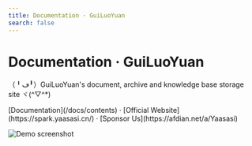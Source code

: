 ```yaml
---
title: Documentation · GuiLuoYuan
search: false
---
```



<h1 className="text-center font-extrabold md:text-5xl mt-8">Documentation · GuiLuoYuan</h1>

<p className="text-center text-lg mb-2 text-gray-600 md:text-2xl">（╹ڡ╹）GuiLuoYuan's document, archive and knowledge base storage site ヾ(^▽^*)</p>

<Bleed>
  <Features />
</Bleed>

<p className="mt-8 text-center">
  [Documentation](/docs/contents) · [Official Website](https://spark.yaasasi.cn/) · [Sponsor Us](https://afdian.net/a/Yaasasi)
</p>

![Demo screenshot](../../public/images/avatar.png)

